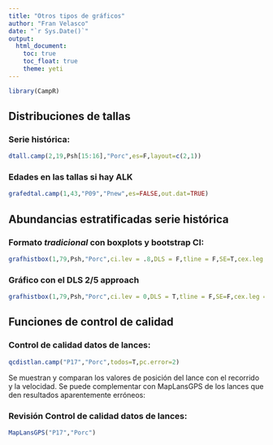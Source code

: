```yaml
---
title: "Otros tipos de gráficos"
author: "Fran Velasco"
date: "`r Sys.Date()`"
output:
  html_document:
    toc: true
    toc_float: true
    theme: yeti
---
```


```r
library(CampR)
```

 Distribuciones de tallas
---------------

### Serie histórica:

```r
dtall.camp(2,19,Psh[15:16],"Porc",es=F,layout=c(2,1))
```

### Edades en las tallas si hay ALK

```r
grafedtal.camp(1,43,"P09","Pnew",es=FALSE,out.dat=TRUE)
```

 Abundancias estratificadas serie histórica 
----------------

### Formato _tradicional_ con boxplots y bootstrap CI:
 
```r
grafhistbox(1,79,Psh,"Porc",ci.lev = .8,DLS = F,tline = F,SE=T,cex.leg = .8)
```
 
### Gráfico con el DLS 2/5 approach
```r
grafhistbox(1,79,Psh,"Porc",ci.lev = 0,DLS = T,tline = F,SE=F,cex.leg = .8)
```

Funciones de control de calidad
----------------

### Control de calidad datos de lances:
```r
qcdistlan.camp("P17","Porc",todos=T,pc.error=2)
```

Se muestran y comparan los valores de posición del lance con el recorrido y la velocidad. Se puede complementar con MapLansGPS de los lances que den resultados aparentemente erróneos:

### Revisión Control de calidad datos de lances:
```r
MapLansGPS("P17","Porc")
```
